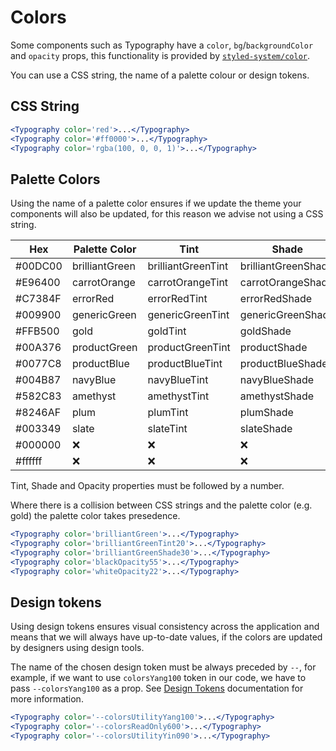 
<Meta title="Documentation/Colors" />

# Colors

Some components such as <LinkTo kind="Typography" story="page">Typography</LinkTo> have a `color`, `bg`/`backgroundColor` and `opacity` props, this functionality is provided by <a href="https://styled-system.com/api/#color">`styled-system/color`</a>.

You can use a CSS string, the name of a palette colour or design tokens.

## CSS String

```jsx
<Typography color='red'>...</Typography>
<Typography color='#ff0000'>...</Typography>
<Typography color='rgba(100, 0, 0, 1)'>...</Typography>
```

## Palette Colors

Using the name of a palette color ensures if we update the theme your components will also be updated, for this reason we advise not using a CSS string.

| Hex     | Palette Color  | Tint               | Shade               | Opacity      |
| ------- | -------------- | ------------------ | ------------------- | ------------ |
| #00DC00 | brilliantGreen | brilliantGreenTint | brilliantGreenShade | ❌           |
| #E96400 | carrotOrange   | carrotOrangeTint   | carrotOrangeShade   | ❌           |
| #C7384F | errorRed       | errorRedTint       | errorRedShade       | ❌           |
| #009900 | genericGreen   | genericGreenTint   | genericGreenShade   | ❌           |
| #FFB500 | gold           | goldTint           | goldShade           | ❌           |
| #00A376 | productGreen   | productGreenTint   | productShade        | ❌           |
| #0077C8 | productBlue    | productBlueTint    | productBlueShade    | ❌           |
| #004B87 | navyBlue       | navyBlueTint       | navyBlueShade       | ❌           |
| #582C83 | amethyst       | amethystTint       | amethystShade       | ❌           |
| #8246AF | plum           | plumTint           | plumShade           | ❌           |
| #003349 | slate          | slateTint          | slateShade          | ❌           |
| #000000 | ❌             | ❌                 | ❌                  | blackOpacity |
| #ffffff | ❌             | ❌                 | ❌                  | whiteOpacity |

Tint, Shade and Opacity properties must be followed by a number.

Where there is a collision between CSS strings and the palette color (e.g. gold) the palette color takes presedence.

```jsx
<Typography color='brilliantGreen'>...</Typography>
<Typography color='brilliantGreenTint20'>...</Typography>
<Typography color='brilliantGreenShade30'>...</Typography>
<Typography color='blackOpacity55'>...</Typography>
<Typography color='whiteOpacity22'>...</Typography>
```

## Design tokens

Using design tokens ensures visual consistency across the application and means that we will always have up-to-date values, if the colors are updated by designers using design tools.

The name of the chosen design token must be always preceded by `--`, for example, if we want to use `colorsYang100` token in our code, we have to pass `--colorsYang100` as a prop. See [Design Tokens](https://sage.jaha.pro) documentation for more information.

```jsx
<Typography color='--colorsUtilityYang100'>...</Typography>
<Typography color='--colorsReadOnly600'>...</Typography>
<Typography color='--colorsUtilityYin090'>...</Typography>
```
